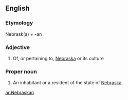 ==English==

===Etymology===
Nebrask(a) + -an

===Adjective===
{{en-adj|-}}

# Of, or pertaining to, [[Nebraska]] or its culture

===Proper noun===
{{en-proper noun|Nebraskans}}

# An inhabitant or a resident of the state of [[Nebraska]].

[[ar:Nebraskan]]